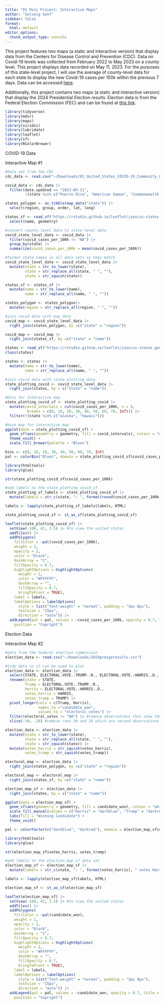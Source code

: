 ```yaml
---
title: "01 Mini Project: Interactive Maps"
author: "Solveig Senf"
sidebar: false
format:
  html: default
editor_options: 
  chunk_output_type: console
---
```


This project features two maps (a static and interactive version) that display data from the Centers for Disease Control and Prevention (CDC). Data on Covid-19 levels was collected from February 2022 to May 2023 on a county level. This project displays data recorded on May 11, 2023. For the purposes of this state-level project, I will use the average of county-level data for each state to display the new Covid-19 cases per 100k within the previous 7 days. Data can be accessed [here](https://data.cdc.gov/Public-Health-Surveillance/United-States-COVID-19-Community-Levels-by-County/3nnm-4jni/about_data). 

Additionally, this project contains two maps (a static and interactive version) that display the 2024 Presidential Election results. Election data is from the Federal Election Commission (FEC) and can be found at [this link](https://www.fec.gov/introduction-campaign-finance/election-results-and-voting-information/). 

```r
library(tidyverse)
library(mdsr)
library(maps)
library(viridis)
library(lubridate)
library(leaflet)
library(sf)
library(RColorBrewer)
```

COVID-19 Data

Interactive Map #1

```r
#data set from the CDC
cdc_data <- read.csv("~/Downloads/01_United_States_COVID-19_Community_Levels_by_County_20250216.csv")
```

```r
covid_data <- cdc_data |>
  filter(date_updated == "2023-05-11", 
         !(state %in% c("Puerto Rico", "American Samoa", "Commonwealth of the Northern Mariana Islands", "United States Virgin Islands", "Guam")))
```

```r
states_polygon <- as_tibble(map_data("state")) |>
  select(region, group, order, lat, long)

states_sf <- read_sf("https://rstudio.github.io/leaflet/json/us-states.geojson") |>
  select(name, geometry)
```

```r
#convert county-level data to state-level data
covid_state_level_data <- covid_data |>
  filter(covid_cases_per_100k != "NA") |>
  group_by(state) |>
  summarize(covid_cases_per_100k = mean(covid_cases_per_100k))
```

```r
#format state names in all data sets so they match 
covid_state_level_data <- covid_state_level_data |>
  mutate(state = str_to_lower(state),
         state = str_replace_all(state, " ", ""),
         state = str_squish(state))

states_sf <- states_sf |>
  mutate(name = str_to_lower(name),
         name = str_replace_all(name, " ", ""))

states_polygon <- states_polygon|>
  mutate(region = str_replace_all(region, " ", ""))
```

```r
#join covid data with map data
covid_map <- covid_state_level_data |>
  right_join(states_polygon, by =c("state" = "region"))

covid_map <- covid_map |>
  right_join(states_sf, by =c("state" = "name"))
```

```r
states <- read_sf("https://rstudio.github.io/leaflet/json/us-states.geojson") 
class(states)

states <- states |>
  mutate(name = str_to_lower(name),
         name = str_replace_all(name, " ", ""))
```

```r
#join covid data with state plotting data
state_plotting_covid <- covid_state_level_data |>
  right_join(states, by = c("state" = "name"))

#bins for interactive map
state_plotting_covid_sf <- state_plotting_covid |>
  mutate(covid_intervals = cut(covid_cases_per_100k, n = 8,
          breaks = c(0, 10, 20, 30, 40, 50, 60, 70, Inf))) |>
  filter(!(state %in% c("alaska", "hawaii")))

#base map for interactive map
ggplot(data = state_plotting_covid_sf) + 
  geom_sf(aes(geometry = geometry, fill = covid_intervals), colour = "white", linetype = 2) + 
  theme_void() +  
  scale_fill_brewer(palette = "Blues") 
```

```r
bins <- c(0, 10, 20, 30, 40, 50, 60, 70, Inf)
pal <- colorBin("Blues", domain = state_plotting_covid_sf$covid_cases_per_100k, bins = bins)

library(htmltools)
library(glue)

str(state_plotting_covid_sf$covid_cases_per_100k)

#add labels to the state_plotting_covid_sf
state_plotting_sf_labels <- state_plotting_covid_sf |>
  mutate(labels = str_c(state, ": ", format(round(covid_cases_per_100k, 1)), " cases / 100k people"))

labels <- lapply(state_plotting_sf_labels$labels, HTML)

state_plotting_covid_sf <- st_as_sf(state_plotting_covid_sf)

leaflet(state_plotting_covid_sf) |>
  setView(-100, 42, 3.5) |> #to view the united states
  addTiles() |>
  addPolygons(
    fillColor = ~pal(covid_cases_per_100k),
    weight = 1,
    opacity = 2,
    color = "black",
    dashArray = "2",
    fillOpacity = 0.7,
    highlightOptions = highlightOptions(
      weight = 2,
      color = "#FFFFFF",
      dashArray = "",
      fillOpacity = 0.7,
      bringToFront = TRUE),
    label = labels,
    labelOptions = labelOptions(
      style = list("font-weight" = "normal", padding = "3px 8px"),
      textsize = "15px",
      direction = "auto")) |>
  addLegend(pal = pal, values = ~covid_cases_per_100k, opacity = 0.7, title = "COVID-19 Cases per 100k People",
    position = "topright")
```

Election Data

Interactive Map #2

```r
#data from the federal election commission
election_data <- read.csv("~/Downloads/2024presgeresults.csv")

#tidy data so it can be used to plot
election_data <- election_data |>
  select(STATE, ELECTORAL.VOTE..TRUMP..R., ELECTORAL.VOTE..HARRIS..D., HARRIS, TRUMP) |>
  rename(state = STATE, 
         Trump = ELECTORAL.VOTE..TRUMP..R., 
         Harris = ELECTORAL.VOTE..HARRIS..D.,
         votes_harris = HARRIS,
         votes_trump = TRUMP) |>
  pivot_longer(cols = c(Trump, Harris),
               names_to ="candidate_won",
               values_to = "electoral_votes") |>
  filter(electoral_votes != "NA") |> #remove observations that show the loosing candidate in each state
  slice(-30, -20) #remove rows 30 and 20 which are second observations of maine and nebraska due to the fact that they split electoral votes. the observation recording the winning candidate is kept. 

election_data <- election_data |>
  mutate(state = str_to_lower(state),
         state = str_replace_all(state, " ", ""),
         state = str_squish(state)) |>
  mutate(votes_harris = str_squish(votes_harris),
         votes_trump = str_squish(votes_trump))
```

```r
electoral_map <- election_data |>
  right_join(states_polygon, by =c("state" = "region"))

electoral_map <- electoral_map |>
  right_join(states_sf, by =c("state" = "name"))
```

```r
election_map_sf <- election_data |>
  right_join(states, by = c("state" = "name"))

ggplot(data = election_map_sf) + 
  geom_sf(aes(geometry = geometry, fill = candidate_won), colour = "white", linetype = 2) + 
  scale_fill_manual(values = c("Harris" = "darkblue", "Trump" = "darkred")) + 
  labs(fill = "Winning Candidate") +
  theme_void() 
```

```r
pal <- colorFactor(c("darkblue", "darkred"), domain = election_map_sf$candidate_won) #colorFactor used for categorical variables

library(htmltools)
library(glue)

str(election_map_sf$votes_harris, votes_trump)

#add labels to the election_map_sf data set
election_map_sf <- election_map_sf |>
  mutate(labels = str_c(state, ": ", format(votes_harris), " votes Harris", ", ", format(votes_trump), " votes Trump"))

labels <- lapply(election_map_sf$labels, HTML)

election_map_sf <- st_as_sf(election_map_sf)

leaflet(election_map_sf) |>
  setView(-100, 42, 3.5) |> #to view the united states
  addTiles() |>
  addPolygons(
    fillColor = ~pal(candidate_won),
    weight = 1,
    opacity = 2,
    color = "black",
    dashArray = "2",
    fillOpacity = 0.7,
    highlightOptions = highlightOptions(
      weight = 2,
      color = "#FFFFFF",
      dashArray = "",
      fillOpacity = 0.7,
      bringToFront = TRUE),
    label = labels,
    labelOptions = labelOptions(
      style = list("font-weight" = "normal", padding = "3px 8px"),
      textsize = "15px",
      direction = "auto")) |>
  addLegend(pal = pal, values = ~candidate_won, opacity = 0.7, title = "Winning Presidential Candidate",
    position = "topright")
```

